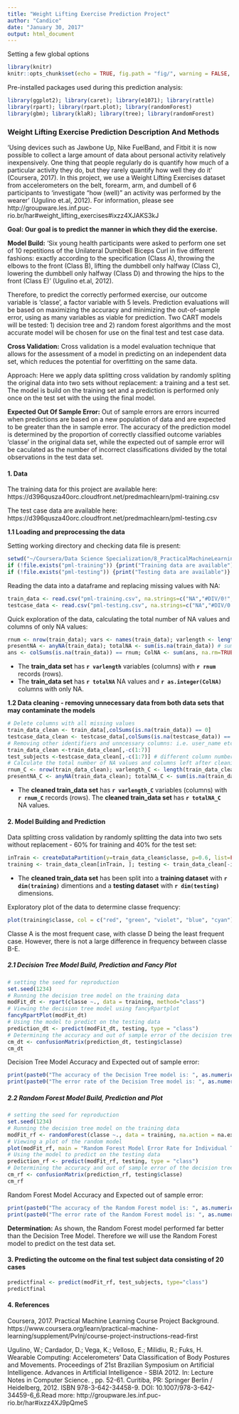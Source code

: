 ```yaml
---
title: "Weight Lifting Exercise Prediction Project"
author: "Candice"
date: "January 30, 2017"
output: html_document
---
```


Setting a few global options
```r
library(knitr)
knitr::opts_chunk$set(echo = TRUE, fig.path = "fig/", warning = FALSE, message = FALSE, cache = TRUE)
```
Pre-installed packages used during this prediction analysis: 
```r
library(ggplot2); library(caret); library(e1071); library(rattle)
library(rpart); library(rpart.plot); library(randomForest)
library(gbm); library(klaR); library(tree); library(randomForest)
```

### Weight Lifting Exercise Prediction Description And Methods

'Using devices such as Jawbone Up, Nike FuelBand, and Fitbit it is now possible to collect a large amount of data about personal activity relatively inexpensively. One thing that people regularly do is quantify how much of a particular activity they do, but they rarely quantify how well they do it' (Coursera, 2017). In this project, we use a Weight Lifting Exercises dataset from accelerometers on the belt, forearm, arm, and dumbell of 6 participants to 'investigate "how (well)" an activity was performed by the wearer' (Ugulino et.al, 2012). For information, please see http://groupware.les.inf.puc-rio.br/har#weight_lifting_exercises#ixzz4XJAKS3kJ

**Goal: Our goal is to predict the manner in which they did the exercise.** 

__Model Build:__
'Six young health participants were asked to perform one set of 10 repetitions of the Unilateral Dumbbell Biceps Curl in five different fashions: exactly according to the specification (Class A), throwing the elbows to the front (Class B), lifting the dumbbell only halfway (Class C), lowering the dumbbell only halfway (Class D) and throwing the hips to the front (Class E)' (Ugulino et.al, 2012).

Therefore, to predict the correctly performed exercise, our outcome variable is 'classe', a factor variable with 5 levels. Prediction evaluations will be based on maximizing the accuracy and minimizing the out-of-sample error, using as many variables as viable for prediction. Two CART models will be tested: 1) decision tree and 2) random forest algorithms and the most accurate model will be chosen for use on the final test and test case data.

__Cross Validation:__
Cross validation is a model evaluation technique that allows for the assessment of a model in predicting on an independent data set, which reduces the potential for overfitting on the same data. 

Approach: Here we apply data splitting cross validation by randomly spliting the original data into two sets without replacement: a training and a test set. The model is build on the training set and a prediction is performed only once on the test set with the using the final model. 

__Expected Out Of Sample Error:__
Out of sample errors are errors incurred when predictions are based on a new population of data and are expected to be greater than the in sample error. The accuracy of the prediction model is determined by the proportion of correctly classified outcome variables 'classe' in the original data set, while the expected out of sample error will be caculated as the number of incorrect classifications divided by the total observations in the test data set. 


#### 1. Data

The training data for this project are available here:
https://d396qusza40orc.cloudfront.net/predmachlearn/pml-training.csv

The test case data are available here:
https://d396qusza40orc.cloudfront.net/predmachlearn/pml-testing.csv

__1.1 Loading and preprocessing the data__

Setting working directory and checking data file is present:
```r
setwd("~/Coursera/Data Science Specialization/8_PracticalMachineLearning/CourseProjects")
if (!file.exists("pml-training")) {print("Training data are available")} else {print("Data are not present")}
if (!file.exists("pml-testing")) {print("Testing data are available")} else {print("Data are not present")}
```

Reading the  data into a dataframe and replacing missing values with NA:
```r
train_data <- read.csv("pml-training.csv", na.strings=c("NA","#DIV/0!", ""))
testcase_data <- read.csv("pml-testing.csv", na.strings=c("NA","#DIV/0!", ""))
```

Quick exploration of the data, calculating the total number of NA values and columns of only NA values:
```r
rnum <- nrow(train_data); vars <- names(train_data); varlength <- length(train_data) 
presentNA <- anyNA(train_data); totalNA <- sum(is.na(train_data)) # sum overall NA values
ans <- colSums(is.na(train_data)) == rnum; ColNA <- sum(ans, na.rm=TRUE) # sum columns with only NA values
```

* The __train_data set__ has __`r varlength`__ variables (columns) with __`r rnum`__ records (rows).
* The __train_data set__ has __`r totalNA`__ NA values and __`r as.integer(ColNA)`__ columns with only NA.

__1.2 Data cleaning - removing unnecessary data from both data sets that may contaminate the models__ 
```r
# Delete columns with all missing values
train_data_clean <- train_data[,colSums(is.na(train_data)) == 0]
testcase_data_clean <- testcase_data[,colSums(is.na(testcase_data)) == 0]
# Removing other identifiers and unncessary columns: i.e. user_name etc. (columns 1 to 7)
train_data_clean <-train_data_clean[,-c(1:7)]
test_subjects <-testcase_data_clean[,-c(1:7)] # different column numbers to remain names and order
# Calculate the total number of NA values and columns left after cleaning
rnum_C <- nrow(train_data_clean); varlength_C <- length(train_data_clean) 
presentNA_C <- anyNA(train_data_clean); totalNA_C <- sum(is.na(train_data_clean)) # sum overall NA values
```

* The __cleaned train_data set__ has __`r varlength_C`__ variables (columns) with __`r rnum_C`__ records (rows). The __cleaned train_data set__ has __`r totalNA_C`__ NA values.


#### 2. Model Building and Prediction

Data splitting cross validation by randomly splitting the data into two sets without replacement - 60% for training and 40% for the test set:
```r
inTrain <- createDataPartition(y=train_data_clean$classe, p=0.6, list=FALSE)
training <- train_data_clean[inTrain, ]; testing <- train_data_clean[-inTrain, ]
```

* The __cleaned train_data set__ has been split into a __training dataset__ with __`r dim(training)`__ dimentions and a __testing dataset__ with __`r dim(testing)`__ dimensions.

Exploratory plot of the data to determine classe frequency:
```r
plot(training$classe, col = c("red", "green", "violet", "blue", "cyan") , main="Bar Plot of classe levels within the training data set", xlab="Classe levels", ylab="Frequency")
```

Classe A is the most frequent case, with classe D being the least frequent case. However, there is not a large difference in frequency between classe B-E. 

##### __2.1 Decision Tree Model Build, Prediction and Fancy Plot__
``` r
# setting the seed for reproduction
set.seed(1234)
# Running the decision tree model on the training data
modFit_dt <- rpart(classe ~., data = training, method="class")
# Viewing the decision tree model using fancyRpartplot
fancyRpartPlot(modFit_dt)
# Using the model to predict on the testing data
prediction_dt <- predict(modFit_dt, testing, type = "class")
# Determining the accuracy and out of sample error of the decision tree model
cm_dt <- confusionMatrix(prediction_dt, testing$classe)
cm_dt
```

Decision Tree Model Accuracy and Expected out of sample error:
```r
print(paste0("The accuracy of the Decision Tree model is: ", as.numeric(round(cm_dt$overall[1]*100,2)),"%"))
print(paste0("The error rate of the Decision Tree model is: ", as.numeric(signif(1 - cm_dt$overall[1]),4)))
```

##### __2.2 Random Forest Model Build, Prediction and Plot__
``` r
# setting the seed for reproduction
set.seed(1234)
# Running the decision tree model on the training data
modFit_rf <- randomForest(classe ~., data = training, na.action = na.exclude) 
# Viewing a plot of the random model 
plot(modFit_rf, main = "Random Forest Model Error Rate for Individual Trees")
# Using the model to predict on the testing data
prediction_rf <- predict(modFit_rf, testing, type = "class")
# Determining the accuracy and out of sample error of the decision tree model
cm_rf <- confusionMatrix(prediction_rf, testing$classe)
cm_rf
```

Random Forest Model Accuracy and Expected out of sample error:
```r
print(paste0("The accuracy of the Random Forest model is: ", as.numeric(round(cm_rf$overall[1]*100,2)),"%"))
print(paste0("The error rate of the Random Forest model is: ", as.numeric(signif(1 - cm_rf$overall[1]),4)))
```

**Determination:** As shown, the Random Forest model performed far better than the Decision Tree Model. Therefore we will use the Random Forest model to predict on the test data set. 


#### 3. Predicting the outcome on the final test subject data consisting of 20 cases
``` r
predictfinal <- predict(modFit_rf, test_subjects, type="class")
predictfinal
```


#### 4. References

Coursera, 2017. Practical Machine Learning Course Project Background. https://www.coursera.org/learn/practical-machine-learning/supplement/PvInj/course-project-instructions-read-first

Ugulino, W.; Cardador, D.; Vega, K.; Velloso, E.; Milidiu, R.; Fuks, H. Wearable Computing: Accelerometers' Data Classification of Body Postures and Movements. Proceedings of 21st Brazilian Symposium on Artificial Intelligence. Advances in Artificial Intelligence - SBIA 2012. In: Lecture Notes in Computer Science. , pp. 52-61. Curitiba, PR: Springer Berlin / Heidelberg, 2012. ISBN 978-3-642-34458-9. DOI: 10.1007/978-3-642-34459-6_6.Read more: http://groupware.les.inf.puc-rio.br/har#ixzz4XJ9pQmeS
